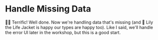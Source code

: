 # Handle Missing Data

👨‍💼 Terrific! Well done. Now we're handling data that's missing (and 🦺 Lily the
Life Jacket is happy our types are happy too). Like I said, we'll handle the
error UI later in the workshop, but this is a good start.
